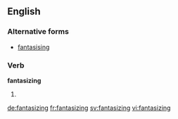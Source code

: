 ==English==

===Alternative forms===
* [[fantasising]]
===Verb===
'''fantasizing'''
# {{present participle of|fantasize}}

[[de:fantasizing]]
[[fr:fantasizing]]
[[sv:fantasizing]]
[[vi:fantasizing]]